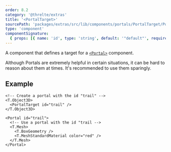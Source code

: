 ```yaml
---
order: 8.2
category: '@threlte/extras'
title: '<PortalTarget>'
sourcePath: 'packages/extras/src/lib/components/portals/PortalTarget/PortalTarget.svelte'
type: 'component'
componentSignature:
  { props: [{ name: 'id', type: 'string', default: '"default"', required: false }] }
---
```


A component that defines a target for a [`<Portal>`](/docs/reference/extras/portal) component.

<Tip type="tip">
  Although Portals are extremely helpful in certain situations, it can be hard to reason about them
  at times. It's recommended to use them sparingly.
</Tip>

## Example

```svelte title="ComponentA.svelte"
<!-- Create a portal with the id "trail" -->
<T.Object3D>
  <PortalTarget id="trail" />
</T.Object3D>
```

```svelte title="ComponentB.svelte"
<Portal id="trail">
  <!-- Use a portal with the id "trail -->
  <T.Mesh>
    <T.BoxGeometry />
    <T.MeshStandardMaterial color="red" />
  </T.Mesh>
</Portal>
```
